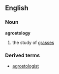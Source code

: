 ==English==
===Noun===
'''agrostology'''
# the study of [[grass]]es
===Derived terms===
*[[agrostologist]]